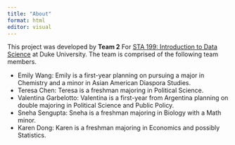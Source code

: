```yaml
---
title: "About"
format: html
editor: visual
---
```


This project was developed by **Team 2** For [STA 199: Introduction to Data Science](https://sta199-s23-2.github.io/) at Duke University. The team is comprised of the following team members.

-   Emily Wang: Emily is a first-year planning on pursuing a major in Chemistry and a minor in Asian American Diaspora Studies.
-   Teresa Chen: Teresa is a freshman majoring in Political Science.
-   Valentina Garbelotto: Valentina is a first-year from Argentina planning on double majoring in Political Science and Public Policy.
-   Sneha Sengupta: Sneha is a freshman majoring in Biology with a Math minor.
-   Karen Dong: Karen is a freshman majoring in Economics and possibly Statistics.
